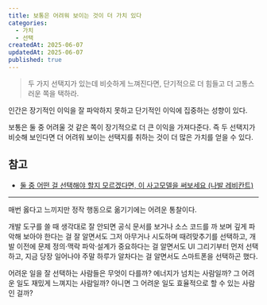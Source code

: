 ```yaml
---
title: 보통은 어려워 보이는 것이 더 가치 있다
categories:
  - 가치
  - 선택
createdAt: 2025-06-07
updatedAt: 2025-06-07
published: true
---
```


> 두 가지 선택지가 있는데 비슷하게 느껴진다면, 단기적으로 더 힘들고 더 고통스러운 쪽을 택하라.

인간은 장기적인 이익을 잘 파악하지 못하고 단기적인 이익에 집중하는 성향이 있다.

보통은 둘 중 어려울 것 같은 쪽이 장기적으로 더 큰 이익을 가져다준다. 즉 두 선택지가 비슷해 보인다면 더 어려워 보이는 선택지를 취하는 것이 더 많은 가치를 얻을 수 있다.

## 참고

- [둘 중 어떤 걸 선택해야 할지 모르겠다면, 이 사고모델을 써보세요 (나발 레비칸트)](https://www.youtube.com/watch?v=XeJr8w1hOlc)

---

매번 옳다고 느끼지만 정작 행동으로 옮기기에는 어려운 통찰이다.

개발 도구를 쓸 때 생각대로 잘 안되면 공식 문서를 보거나 소스 코드를 까 보며 깊게 파악해 보아야 한다는 걸 잘 알면서도 그저 아무거나 시도하며 때려맞추기를 선택하고, 개발 이전에 문제 정의·맥락 파악·설계가 중요하다는 걸 알면서도 UI 그리기부터 먼저 선택하고, 지금 당장 일어나야 주말 하루가 알차다는 걸 알면서도 스마트폰을 선택하곤 했다.

어려운 일을 잘 선택하는 사람들은 무엇이 다를까? 에너지가 넘치는 사람일까? 그 어려운 일도 재밌게 느껴지는 사람일까? 아니면 그 어려운 일도 효율적으로 할 수 있는 사람인 걸까?
